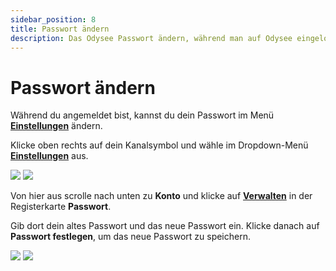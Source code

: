 ---
sidebar_position: 8
title: Passwort ändern
description: Das Odysee Passwort ändern, während man auf Odysee eingeloggt ist.
---

# Passwort ändern

Während du angemeldet bist, kannst du dein Passwort im Menü **[<OdyseeIcon type="cogwheel" /> Einstellungen](https://odysee.com/$/settings)** ändern.

Klicke oben rechts auf dein Kanalsymbol und wähle im Dropdown-Menü **[<OdyseeIcon type="cogwheel" /> Einstellungen](https://odysee.com/$/settings)** aus.

![](/img/de/homepage_profile_menu_open_arrow_settings_desktop_light.png#light)
![](/img/de/homepage_profile_menu_open_arrow_settings_desktop_dark.png#dark)

Von hier aus scrolle nach unten zu **Konto** und klicke auf **[Verwalten](https://odysee.com/$/settings/update_password)** in der Registerkarte **Passwort**.

Gib dort dein altes Passwort und das neue Passwort ein. Klicke danach auf **Passwort festlegen**, um das neue Passwort zu speichern.

![](/img/de/change_password_desktop_light.png#light)
![](/img/de/change_password_desktop_dark.png#dark)
